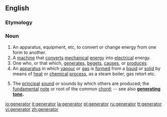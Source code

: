 ==English==

===Etymology===
{{L.}}

===Noun===
{{en-noun}}

# An apparatus, equipment, etc, to convert or change energy from one form to another.
# A [[machine]] that [[convert]]s [[mechanical]] [[energy]] into [[electrical]] energy.
# One who, or that which, [[generate]]s, [[beget]]s, [[cause]]s, or [[produce]]s.
# An [[apparatus]] in which [[vapour]] or [[gas]] is [[form]]ed from a [[liquid]] or [[solid]] by means of [[heat]] or [[chemical]] [[process]], as a steam boiler, gas retort etc.
# {{music}} The [[principal]] [[sound]] or sounds by which others are produced; the [[fundamental]] [[note]] or root of the common [[chord]]; -- see also '''[[generating tone]].'''

[[io:generator]]
[[it:generator]]
[[la:generator]]
[[pl:generator]]
[[ru:generator]]
[[tt:generator]]
[[vi:generator]]
[[zh:generator]]